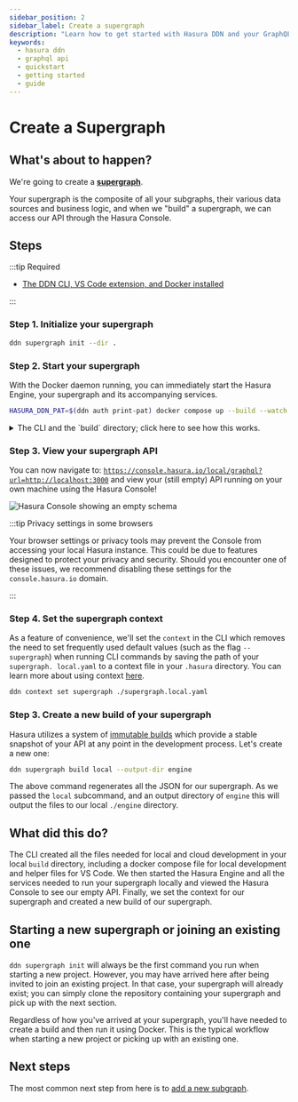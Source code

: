 ```yaml
---
sidebar_position: 2
sidebar_label: Create a supergraph
description: "Learn how to get started with Hasura DDN and your GraphQL API."
keywords:
  - hasura ddn
  - graphql api
  - quickstart
  - getting started
  - guide
---
```


# Create a Supergraph

## What's about to happen?

We're going to create a [**supergraph**](glossary.mdx#supergraph).

Your supergraph is the composite of all your subgraphs, their various data sources and business logic, and when we
"build" a supergraph, we can access our API through the Hasura Console.

## Steps

:::tip Required

- [The DDN CLI, VS Code extension, and Docker installed](/getting-started/00-prerequisites.mdx)

:::

### Step 1. Initialize your supergraph

```bash title="To initialize your supergraph, from an empty directory, run:"
ddn supergraph init --dir .
```

### Step 2. Start your supergraph

With the Docker daemon running, you can immediately start the Hasura Engine, your supergraph and its accompanying
services.

```bash title="From the project's root, run:"
HASURA_DDN_PAT=$(ddn auth print-pat) docker compose up --build --watch
```

<details>
  <summary>
    The CLI and the `build` directory; click here to see how this works.
  </summary>
    The CLI automatically creates for you a `build` directory when running the `ddn supergraph init` command with all of
    the JSON necessary to configure and serve your supergraph. This directory and the JSON files within it are already
    referenced for you in the docker `compose.yaml` file, allowing you to start your services straight away.

    This command sets the `HASURA_DDN_PAT` environment variable using a value retrieved from the command
    `ddn auth print-pat` and then uses Docker Compose to start and monitor the Hasura services defined in the
    `compose.yaml` file. Your PAT is your personal access token generated by Hasura DDN and used by the CLI.

    You should see your various services returned as `Running` or `Started` in the terminal. This provides a watch mode,
    which will allow us to iteratively modify and test our API locally with blazing-fast feedback loops.

  :::tip Specifying a directory

  Instead of passing a `.` (the "this" directory specifier) you can pass a directory name to the `--dir` flag in the
  `supergraph init` command to create a supergraph in a specific directory. If it doesn't exist it will be created.

  :::
</details>

### Step 3. View your supergraph API

You can now navigate to:
[`https://console.hasura.io/local/graphql?url=http://localhost:3000`](https://console.hasura.io/local/graphql?url=http://localhost:3000)
and view your (still empty) API running on your own machine using the Hasura Console!

![Hasura Console showing an empty schema](/img/get-started/console-init-supergraph.png)

:::tip Privacy settings in some browsers

Your browser settings or privacy tools may prevent the Console from accessing your local Hasura instance. This could be
due to features designed to protect your privacy and security. Should you encounter one of these issues, we recommend
disabling these settings for the `console.hasura.io` domain.

:::

### Step 4. Set the supergraph context

As a feature of convenience, we'll set the `context` in the CLI which removes the need to set frequently used
default values (such as the flag `--supergraph`) when running CLI commands by saving the path of your `supergraph.
local.yaml` to a context file in your `.hasura` directory. You can learn more about using context
[here](/cli/commands/ddn_context.mdx).

```bash title="In the project's root directory, run:"
ddn context set supergraph ./supergraph.local.yaml
```

### Step 3. Create a new build of your supergraph

Hasura utilizes a system of [immutable builds](/project-configuration/builds.mdx) which provide a stable snapshot of
your API at any point in the development process. Let's create a new one:

```bash title="From the project's root, run:"
ddn supergraph build local --output-dir engine
```

The above command regenerates all the JSON for our supergraph. As we passed the `local` subcommand, and an output
directory of `engine` this will output the files to our local `./engine` directory.

## What did this do?

The CLI created all the files needed for local and cloud development in your local `build` directory, including a
docker compose file for local development and helper files for VS Code. We then started the Hasura Engine and all the
services needed to run your supergraph locally and viewed the Hasura Console to see our empty API. Finally, we set the
context for our supergraph and created a new build of our supergraph.

## Starting a new supergraph or joining an existing one

`ddn supergraph init` will always be the first command you run when starting a new project. However, you may have
arrived here after being invited to join an existing project. In that case, your supergraph will already exist; you can
simply clone the repository containing your supergraph and pick up with the next section.

Regardless of how you've arrived at your supergraph, you'll have needed to create a build and then run it using Docker.
This is the typical workflow when starting a new project or picking up with an existing one.

## Next steps

The most common next step from here is to [add a new subgraph](/getting-started/02-init-subgraph.mdx).
